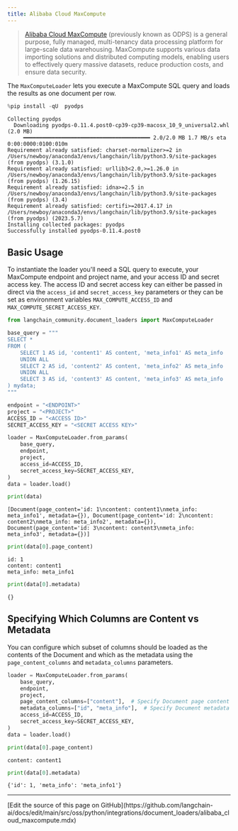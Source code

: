 ```yaml
---
title: Alibaba Cloud MaxCompute
---
```


>[Alibaba Cloud MaxCompute](https://www.alibabacloud.com/product/maxcompute) (previously known as ODPS) is a general purpose, fully managed, multi-tenancy data processing platform for large-scale data warehousing. MaxCompute supports various data importing solutions and distributed computing models, enabling users to effectively query massive datasets, reduce production costs, and ensure data security.

The `MaxComputeLoader` lets you execute a MaxCompute SQL query and loads the results as one document per row.

```python
%pip install -qU  pyodps
```

```output
Collecting pyodps
  Downloading pyodps-0.11.4.post0-cp39-cp39-macosx_10_9_universal2.whl (2.0 MB)
     ━━━━━━━━━━━━━━━━━━━━━━━━━━━━━━━━━━━━━━━━ 2.0/2.0 MB 1.7 MB/s eta 0:00:0000:0100:010m
Requirement already satisfied: charset-normalizer>=2 in /Users/newboy/anaconda3/envs/langchain/lib/python3.9/site-packages (from pyodps) (3.1.0)
Requirement already satisfied: urllib3<2.0,>=1.26.0 in /Users/newboy/anaconda3/envs/langchain/lib/python3.9/site-packages (from pyodps) (1.26.15)
Requirement already satisfied: idna>=2.5 in /Users/newboy/anaconda3/envs/langchain/lib/python3.9/site-packages (from pyodps) (3.4)
Requirement already satisfied: certifi>=2017.4.17 in /Users/newboy/anaconda3/envs/langchain/lib/python3.9/site-packages (from pyodps) (2023.5.7)
Installing collected packages: pyodps
Successfully installed pyodps-0.11.4.post0
```

## Basic Usage

To instantiate the loader you'll need a SQL query to execute, your MaxCompute endpoint and project name, and your access ID and secret access key. The access ID and secret access key can either be passed in direct via the `access_id` and `secret_access_key` parameters or they can be set as environment variables `MAX_COMPUTE_ACCESS_ID` and `MAX_COMPUTE_SECRET_ACCESS_KEY`.

```python
from langchain_community.document_loaders import MaxComputeLoader
```

```python
base_query = """
SELECT *
FROM (
    SELECT 1 AS id, 'content1' AS content, 'meta_info1' AS meta_info
    UNION ALL
    SELECT 2 AS id, 'content2' AS content, 'meta_info2' AS meta_info
    UNION ALL
    SELECT 3 AS id, 'content3' AS content, 'meta_info3' AS meta_info
) mydata;
"""
```

```python
endpoint = "<ENDPOINT>"
project = "<PROJECT>"
ACCESS_ID = "<ACCESS ID>"
SECRET_ACCESS_KEY = "<SECRET ACCESS KEY>"
```

```python
loader = MaxComputeLoader.from_params(
    base_query,
    endpoint,
    project,
    access_id=ACCESS_ID,
    secret_access_key=SECRET_ACCESS_KEY,
)
data = loader.load()
```

```python
print(data)
```

```output
[Document(page_content='id: 1\ncontent: content1\nmeta_info: meta_info1', metadata={}), Document(page_content='id: 2\ncontent: content2\nmeta_info: meta_info2', metadata={}), Document(page_content='id: 3\ncontent: content3\nmeta_info: meta_info3', metadata={})]
```

```python
print(data[0].page_content)
```

```output
id: 1
content: content1
meta_info: meta_info1
```

```python
print(data[0].metadata)
```

```output
{}
```

## Specifying Which Columns are Content vs Metadata

You can configure which subset of columns should be loaded as the contents of the Document and which as the metadata using the `page_content_columns` and `metadata_columns` parameters.

```python
loader = MaxComputeLoader.from_params(
    base_query,
    endpoint,
    project,
    page_content_columns=["content"],  # Specify Document page content
    metadata_columns=["id", "meta_info"],  # Specify Document metadata
    access_id=ACCESS_ID,
    secret_access_key=SECRET_ACCESS_KEY,
)
data = loader.load()
```

```python
print(data[0].page_content)
```

```output
content: content1
```

```python
print(data[0].metadata)
```

```output
{'id': 1, 'meta_info': 'meta_info1'}
```

---

<Callout icon="pen-to-square" iconType="regular">
  [Edit the source of this page on GitHub](https://github.com/langchain-ai/docs/edit/main/src/oss/python/integrations/document_loaders/alibaba_cloud_maxcompute.mdx)
</Callout>
